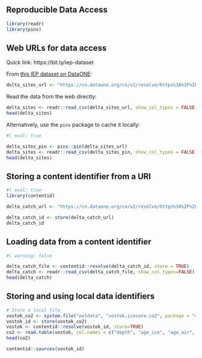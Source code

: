 ## Reproducible Data Access

```r
library(readr)
library(pins)
```

## Web URLs for data access

Quick link: https://bit.ly/iep-dataset

From [this IEP dataset on DataONE](https://search.dataone.org/view/https%3A%2F%2Fpasta.lternet.edu%2Fpackage%2Fmetadata%2Feml%2Fedi%2F233%2F2):

```r
delta_sites_url <- "https://cn.dataone.org/cn/v2/resolve/https%3A%2F%2Fpasta.lternet.edu%2Fpackage%2Fdata%2Feml%2Fedi%2F233%2F2%2F6a82451e84be1fe82c9821f30ffc2d7d"
```

Read the data from the web directly:

```r
delta_sites <- readr::read_csv(delta_sites_url, show_col_types = FALSE)
head(delta_sites)
```

Alternatively, use the `pins` package to cache it locally:

```r
#| eval: true

delta_sites_pin <- pins::pin(delta_sites_url)
delta_sites <- readr::read_csv(delta_sites_pin, show_col_types = FALSE)
head(delta_sites)
```

## Storing a content identifier from a URI

```r
#| eval: true
library(contentid)

delta_catch_url <- "https://cn.dataone.org/cn/v2/resolve/https%3A%2F%2Fpasta.lternet.edu%2Fpackage%2Fdata%2Feml%2Fedi%2F233%2F2%2F015e494911cf35c90089ced5a3127334"

delta_catch_id <- store(delta_catch_url)
delta_catch_id
```

## Loading data from a content identifier

```r
#| warning: false

delta_catch_file <- contentid::resolve(delta_catch_id, store = TRUE)
delta_catch <- readr::read_csv(delta_catch_file, show_col_types=FALSE)
head(delta_catch)
```

## Storing and using local data identifiers

```r

# Store a local file
vostok_co2 <- system.file("extdata", "vostok.icecore.co2", package = "contentid")
vostok_id <- store(vostok_co2)
vostok <- contentid::resolve(vostok_id, store=TRUE)
co2 <- read.table(vostok, col.names = c("depth", "age_ice", "age_air", "co2"), skip = 21)
head(co2)
```
```r
contentid::sources(vostok_id)
```

